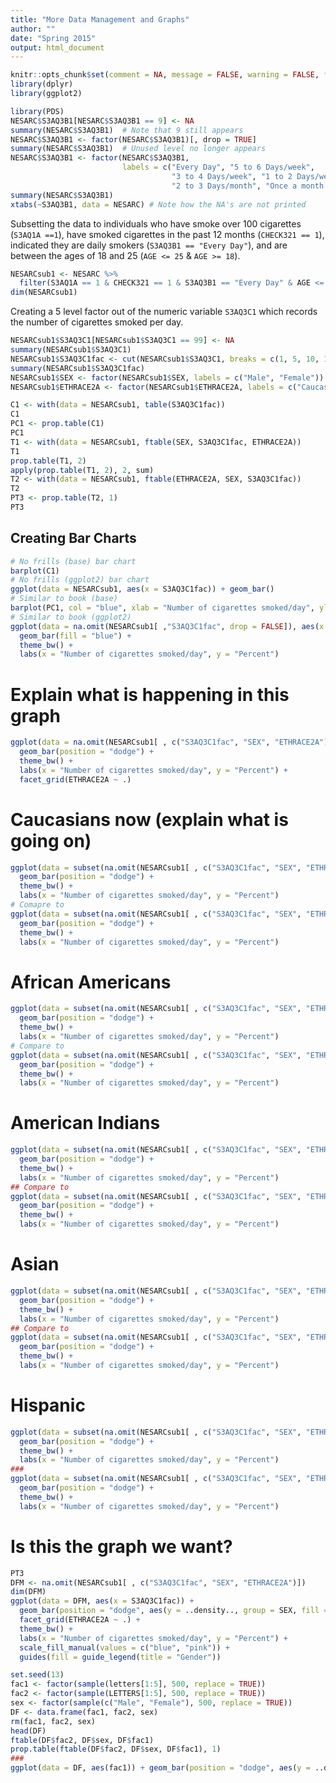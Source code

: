 ```yaml
---
title: "More Data Management and Graphs"
author: ""
date: "Spring 2015"
output: html_document
---
```


```r
knitr::opts_chunk$set(comment = NA, message = FALSE, warning = FALSE, fig.align = "center")
library(dplyr)
library(ggplot2)
```


```r
library(PDS)
NESARC$S3AQ3B1[NESARC$S3AQ3B1 == 9] <- NA
summary(NESARC$S3AQ3B1)  # Note that 9 still appears
NESARC$S3AQ3B1 <- factor(NESARC$S3AQ3B1)[, drop = TRUE]
summary(NESARC$S3AQ3B1)  # Unused level no longer appears
NESARC$S3AQ3B1 <- factor(NESARC$S3AQ3B1, 
                         labels = c("Every Day", "5 to 6 Days/week", 
                                    "3 to 4 Days/week", "1 to 2 Days/week", 
                                    "2 to 3 Days/month", "Once a month or less"))
summary(NESARC$S3AQ3B1)
xtabs(~S3AQ3B1, data = NESARC) # Note how the NA's are not printed
```

Subsetting the data to individuals who have smoke over 100 cigarettes (`S3AQ1A ==1`), have smoked cigarettes in the past 12 months (`CHECK321 == 1`), indicated they are daily smokers (`S3AQ3B1 == "Every Day"`), and are between the ages of 18 and 25 (`AGE <= 25` & `AGE >= 18`).

```r
NESARCsub1 <- NESARC %>%
  filter(S3AQ1A == 1 & CHECK321 == 1 & S3AQ3B1 == "Every Day" & AGE <= 25 & AGE >= 18)
dim(NESARCsub1) 
```

Creating a 5 level factor out of the numeric variable `S3AQ3C1` which records the number of cigarettes smoked per day.
```r
NESARCsub1$S3AQ3C1[NESARCsub1$S3AQ3C1 == 99] <- NA
summary(NESARCsub1$S3AQ3C1)
NESARCsub1$S3AQ3C1fac <- cut(NESARCsub1$S3AQ3C1, breaks = c(1, 5, 10, 15, 20, 98))
summary(NESARCsub1$S3AQ3C1fac)
NESARCsub1$SEX <- factor(NESARCsub1$SEX, labels = c("Male", "Female")) 
NESARCsub1$ETHRACE2A <- factor(NESARCsub1$ETHRACE2A, labels = c("Caucasian", "African American", "American Indian", "Asian", "Hispanic")) 
```

```r
C1 <- with(data = NESARCsub1, table(S3AQ3C1fac))
C1
PC1 <- prop.table(C1)
PC1
T1 <- with(data = NESARCsub1, ftable(SEX, S3AQ3C1fac, ETHRACE2A))
T1
prop.table(T1, 2)
apply(prop.table(T1, 2), 2, sum)
T2 <- with(data = NESARCsub1, ftable(ETHRACE2A, SEX, S3AQ3C1fac))
T2
PT3 <- prop.table(T2, 1)
PT3
```

## Creating Bar Charts

```r
# No frills (base) bar chart
barplot(C1)
# No frills (ggplot2) bar chart
ggplot(data = NESARCsub1, aes(x = S3AQ3C1fac)) + geom_bar()
# Similar to book (base)
barplot(PC1, col = "blue", xlab = "Number of cigarettes smoked/day", ylab = "Percent")
# Similar to book (ggplot2)
ggplot(data = na.omit(NESARCsub1[ ,"S3AQ3C1fac", drop = FALSE]), aes(x = S3AQ3C1fac, y = (..count..)/(sum(..count..)))) + 
  geom_bar(fill = "blue") +
  theme_bw() + 
  labs(x = "Number of cigarettes smoked/day", y = "Percent")
```

# Explain what is happening in this graph

```r
ggplot(data = na.omit(NESARCsub1[ , c("S3AQ3C1fac", "SEX", "ETHRACE2A"), drop = FALSE]), aes(x = S3AQ3C1fac, y = (..count..)/(sum(..count..)), fill = SEX)) + 
  geom_bar(position = "dodge") +
  theme_bw() + 
  labs(x = "Number of cigarettes smoked/day", y = "Percent") + 
  facet_grid(ETHRACE2A ~ .)
```

# Caucasians now (explain what is going on)
```r
ggplot(data = subset(na.omit(NESARCsub1[ , c("S3AQ3C1fac", "SEX", "ETHRACE2A"), drop = FALSE]), ETHRACE2A == "Caucasian"), aes(x = S3AQ3C1fac, y = (..count..)/(sum(..count..)), fill = SEX)) + 
  geom_bar(position = "dodge") +
  theme_bw() + 
  labs(x = "Number of cigarettes smoked/day", y = "Percent")
# Comapre to
ggplot(data = subset(na.omit(NESARCsub1[ , c("S3AQ3C1fac", "SEX", "ETHRACE2A"), drop = FALSE]), ETHRACE2A == "Caucasian"), aes(x = S3AQ3C1fac, y = ..density.., fill = SEX, group = SEX)) + 
  geom_bar(position = "dodge") +
  theme_bw() + 
  labs(x = "Number of cigarettes smoked/day", y = "Percent")
```

# African Americans

```r
ggplot(data = subset(na.omit(NESARCsub1[ , c("S3AQ3C1fac", "SEX", "ETHRACE2A"), drop = FALSE]), ETHRACE2A == "African American"), aes(x = S3AQ3C1fac, y = (..count..)/(sum(..count..)), fill = SEX)) + 
  geom_bar(position = "dodge") +
  theme_bw() + 
  labs(x = "Number of cigarettes smoked/day", y = "Percent")
# Compare to
ggplot(data = subset(na.omit(NESARCsub1[ , c("S3AQ3C1fac", "SEX", "ETHRACE2A"), drop = FALSE]), ETHRACE2A == "African American"), aes(x = S3AQ3C1fac, y = ..density.., fill = SEX, group = SEX)) + 
  geom_bar(position = "dodge") +
  theme_bw() + 
  labs(x = "Number of cigarettes smoked/day", y = "Percent")
```

# American Indians

```r
ggplot(data = subset(na.omit(NESARCsub1[ , c("S3AQ3C1fac", "SEX", "ETHRACE2A"), drop = FALSE]), ETHRACE2A == "American Indian"), aes(x = S3AQ3C1fac, y = (..count..)/(sum(..count..)), fill = SEX)) + 
  geom_bar(position = "dodge") +
  theme_bw() + 
  labs(x = "Number of cigarettes smoked/day", y = "Percent")
## Compare to
ggplot(data = subset(na.omit(NESARCsub1[ , c("S3AQ3C1fac", "SEX", "ETHRACE2A"), drop = FALSE]), ETHRACE2A == "American Indian"), aes(x = S3AQ3C1fac, y = ..density.., fill = SEX, group = SEX)) + 
  geom_bar(position = "dodge") +
  theme_bw() + 
  labs(x = "Number of cigarettes smoked/day", y = "Percent")
```

# Asian

```r
ggplot(data = subset(na.omit(NESARCsub1[ , c("S3AQ3C1fac", "SEX", "ETHRACE2A"), drop = FALSE]), ETHRACE2A == "Asian"), aes(x = S3AQ3C1fac, y = (..count..)/(sum(..count..)), fill = SEX)) + 
  geom_bar(position = "dodge") +
  theme_bw() + 
  labs(x = "Number of cigarettes smoked/day", y = "Percent")
## Compare to
ggplot(data = subset(na.omit(NESARCsub1[ , c("S3AQ3C1fac", "SEX", "ETHRACE2A"), drop = FALSE]), ETHRACE2A == "Asian"), aes(x = S3AQ3C1fac, y = ..density.., fill = SEX, group = SEX)) + 
  geom_bar(position = "dodge") +
  theme_bw() + 
  labs(x = "Number of cigarettes smoked/day", y = "Percent")
```

# Hispanic

```r
ggplot(data = subset(na.omit(NESARCsub1[ , c("S3AQ3C1fac", "SEX", "ETHRACE2A"), drop = FALSE]), ETHRACE2A == "Hispanic"), aes(x = S3AQ3C1fac, y = (..count..)/(sum(..count..)), fill = SEX)) + 
  geom_bar(position = "dodge") +
  theme_bw() + 
  labs(x = "Number of cigarettes smoked/day", y = "Percent")
###
ggplot(data = subset(na.omit(NESARCsub1[ , c("S3AQ3C1fac", "SEX", "ETHRACE2A"), drop = FALSE]), ETHRACE2A == "Hispanic"), aes(x = S3AQ3C1fac, y = ..density.., fill = SEX, group = SEX)) + 
  geom_bar(position = "dodge") +
  theme_bw() + 
  labs(x = "Number of cigarettes smoked/day", y = "Percent")
```

# Is this the graph we want? 

```r
PT3
DFM <- na.omit(NESARCsub1[ , c("S3AQ3C1fac", "SEX", "ETHRACE2A")])
dim(DFM)
ggplot(data = DFM, aes(x = S3AQ3C1fac)) +  
  geom_bar(position = "dodge", aes(y = ..density.., group = SEX, fill = SEX)) + 
  facet_grid(ETHRACE2A ~ .) +
  theme_bw() + 
  labs(x = "Number of cigarettes smoked/day", y = "Percent") + 
  scale_fill_manual(values = c("blue", "pink")) +
  guides(fill = guide_legend(title = "Gender")) 
```

```r
set.seed(13)
fac1 <- factor(sample(letters[1:5], 500, replace = TRUE))
fac2 <- factor(sample(LETTERS[1:5], 500, replace = TRUE))
sex <- factor(sample(c("Male", "Female"), 500, replace = TRUE))
DF <- data.frame(fac1, fac2, sex)
rm(fac1, fac2, sex)
head(DF)
ftable(DF$fac2, DF$sex, DF$fac1)
prop.table(ftable(DF$fac2, DF$sex, DF$fac1), 1)
###
ggplot(data = DF, aes(fac1)) + geom_bar(position = "dodge", aes(y = ..density.., fill = sex, group = sex)) + facet_grid(fac2~.)
```
